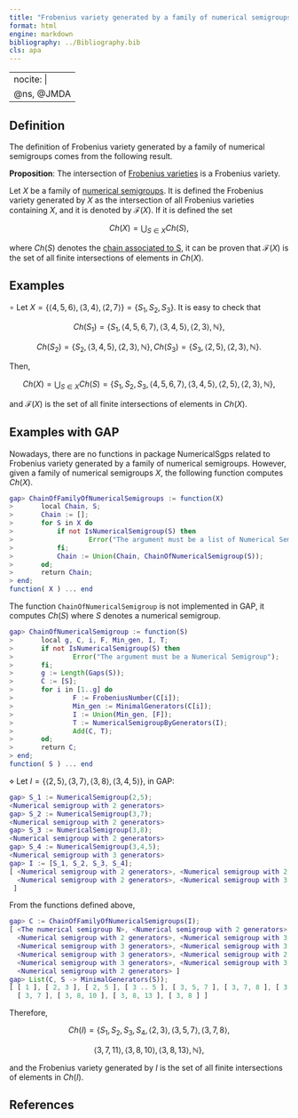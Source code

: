 ```yaml
---
title: "Frobenius variety generated by a family of numerical semigroups"
format: html
engine: markdown
bibliography: ../Bibliography.bib
cls: apa
---
```


---
nocite: |
  @ns, @JMDA
---

<!-- Definición de Num. Sem. -->

## Definition

The definition of Frobenius variety generated by a family of numerical semigroups comes from the following result.

::: {.callout-note appearance="minimal"}
$\textbf{Proposition}$: The intersection of [Frobenius varieties](Frobenius-variety.qmd) is a Frobenius variety.
:::

Let $X$ be a family of [numerical semigroups](../Basic-concepts/Numerical-semigroup.qmd). It is defined the Frobenius variety generated by $X$ as the intersection of all Frobenius varieties containing $X$, and it is denoted by $\mathcal{F}(X)$. If it is defined the set

$$
Ch(X) = \bigcup_{S \in X} Ch(S),
$$

where $Ch(S)$ denotes the [chain associated to S](Chain-associated-NS.qmd), it can be proven that $\mathcal{F}(X)$ is the set of all finite intersections of elements in $Ch(X)$.

## Examples

$\circ$ Let $X = \{\langle 4,5,6 \rangle, \langle 3,4 \rangle, \langle 2, 7 \rangle\} = \{S_1, S_2, S_3\}$. It is easy to check that

$$
Ch(S_1) = \{S_1, \langle 4,5,6,7 \rangle, \langle 3,4,5 \rangle, \langle 2,3 \rangle, \mathbb{N}\},
$$

$$
Ch(S_2) = \{S_2, \langle 3,4,5 \rangle, \langle 2,3 \rangle, \mathbb{N}\},  Ch(S_3) = \{S_3, \langle 2,5 \rangle, \langle 2,3 \rangle, \mathbb{N}\}.
$$

Then,

$$
Ch(X) = \bigcup_{S \in X} Ch(S) = \{S_1, S_2, S_3, \langle 4,5,6,7 \rangle, \langle 3,4,5 \rangle, \langle 2,5 \rangle, \langle 2,3 \rangle, \mathbb{N} \},
$$

and $\mathcal{F}(X)$ is the set of all finite intersections of elements in $Ch(X)$.

## Examples with GAP

Nowadays, there are no functions in package NumericalSgps related to Frobenius variety generated by a family of numerical semigroups. However, given a family of numerical semigroups $X$, the following function computes $Ch(X)$.

``` gap
gap> ChainOfFamilyOfNumericalSemigroups := function(X)
>       local Chain, S;
>       Chain := [];
>       for S in X do
>           if not IsNumericalSemigroup(S) then
>                   Error("The argument must be a list of Numerical Semigroups");
>           fi;
>           Chain := Union(Chain, ChainOfNumericalSemigroup(S));
>       od;
>       return Chain;
> end;
function( X ) ... end
```

The function `ChainOfNumericalSemigroup` is not implemented in GAP, it computes $Ch(S)$ where $S$ denotes a numerical semigroup.

``` gap
gap> ChainOfNumericalSemigroup := function(S)
>       local g, C, i, F, Min_gen, I, T;
>       if not IsNumericalSemigroup(S) then
>               Error("The argument must be a Numerical Semigroup");
>       fi;
>       g := Length(Gaps(S));
>       C := [S];
>       for i in [1..g] do
>               F := FrobeniusNumber(C[i]);
>               Min_gen := MinimalGenerators(C[i]);
>               I := Union(Min_gen, [F]);
>               T := NumericalSemigroupByGenerators(I);
>               Add(C, T);
>       od;
>       return C;
> end;
function( S ) ... end
```

$\diamond$ Let $I = \{\langle 2,5 \rangle, \langle 3,7 \rangle, \langle 3,8 \rangle, \langle 3,4,5 \rangle \}$, in GAP:

``` gap
gap> S_1 := NumericalSemigroup(2,5);
<Numerical semigroup with 2 generators>
gap> S_2 := NumericalSemigroup(3,7);
<Numerical semigroup with 2 generators>
gap> S_3 := NumericalSemigroup(3,8);
<Numerical semigroup with 2 generators>
gap> S_4 := NumericalSemigroup(3,4,5);
<Numerical semigroup with 3 generators>
gap> I := [S_1, S_2, S_3, S_4];
[ <Numerical semigroup with 2 generators>, <Numerical semigroup with 2 generators>,
  <Numerical semigroup with 2 generators>, <Numerical semigroup with 3 generators>
 ]
```

From the functions defined above,

``` gap
gap> C := ChainOfFamilyOfNumericalSemigroups(I);
[ <The numerical semigroup N>, <Numerical semigroup with 2 generators>,
  <Numerical semigroup with 2 generators>, <Numerical semigroup with 3 generators>,
  <Numerical semigroup with 3 generators>, <Numerical semigroup with 3 generators>,
  <Numerical semigroup with 3 generators>, <Numerical semigroup with 2 generators>,
  <Numerical semigroup with 3 generators>, <Numerical semigroup with 3 generators>,
  <Numerical semigroup with 2 generators> ]
gap> List(C, S -> MinimalGenerators(S));
[ [ 1 ], [ 2, 3 ], [ 2, 5 ], [ 3 .. 5 ], [ 3, 5, 7 ], [ 3, 7, 8 ], [ 3, 7, 11 ],
  [ 3, 7 ], [ 3, 8, 10 ], [ 3, 8, 13 ], [ 3, 8 ] ]
```

Therefore,

$$
Ch(I) = \{S_1, S_2, S_3, S_4, \langle 2,3 \rangle, \langle 3,5,7 \rangle, \langle 3,7,8 \rangle, 
$$ 

$$
\langle 3,7,11 \rangle, \langle 3,8,10 \rangle, \langle 3,8,13 \rangle, \mathbb{N} \},
$$

and the Frobenius variety generated by $I$ is the set of all finite intersections of elements in $Ch(I)$.

## References

::: {#refs}

:::
